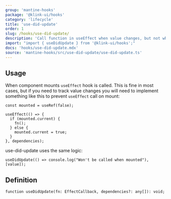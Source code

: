 ```yaml
---
group: 'mantine-hooks'
package: '@klink-ui/hooks'
category: 'lifecycle'
title: 'use-did-update'
order: 1
slug: /hooks/use-did-update/
description: 'Call function in useEffect when value changes, but not when component mounts'
import: "import { useDidUpdate } from '@klink-ui/hooks';"
docs: 'hooks/use-did-update.mdx'
source: 'mantine-hooks/src/use-did-update/use-did-update.ts'
---
```


## Usage

When component mounts `useEffect` hook is called.
This is fine in most cases, but if you need to track value changes
you will need to implement something like this to prevent `useEffect` call on mount:

```tsx
const mounted = useRef(false);

useEffect(() => {
  if (mounted.current) {
    fn();
  } else {
    mounted.current = true;
  }
}, dependencies);
```

use-did-update uses the same logic:

```tsx
useDidUpdate(() => console.log("Won't be called when mounted"), [value]);
```

## Definition

```tsx
function useDidUpdate(fn: EffectCallback, dependencies?: any[]): void;
```
